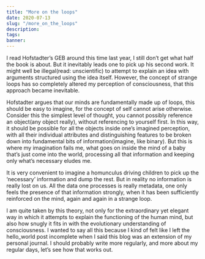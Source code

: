 ```yaml
---
title: "More on the loops"
date: 2020-07-13
slug: "/more_on_the_loops"
description:
tags:
banner:
---
```



I read Hofstadter’s GEB around this time last year, I still don’t get what half the book is about. But it inevitably leads one to pick up his second work. It might well be illegal(read: unscientific) to attempt to explain an idea with arguments structured using the idea itself. However, the concept of strange loops has so completely altered my perception of consciousness, that this approach became inevitable. 

Hofstadter argues that our minds are fundamentally made up of loops, this should be easy to imagine, for the concept of self cannot arise otherwise. Consider this the simplest level of thought, you cannot possibly reference an object(any object really), without referencing to yourself first. In this way, it should be possible for all the objects inside one’s imagined perception, with all their individual attributes and distinguishing features to be broken down into fundamental bits of information(imagine, like binary). But this is where my imagination fails me, what goes on inside the mind of a baby that’s just come into the world, processing all that information and keeping only what’s necessary eludes me.

It is very convenient to imagine a homunculus driving children to pick up the ‘necessary’ information and dump the rest. But in reality no information is really lost on us. All the data one processes is really metadata, one only feels the presence of that information strongly, when it has been sufficiently reinforced on the mind, again and again in a strange loop.

I am quite taken by this theory, not only for the extraordinary yet elegant way in which it attempts to explain the functioning of the human mind, but also how snugly it fits in with the evolutionary understanding of consciousness. I wanted to say all this because I kind of felt like I left the hello_world post incomplete when I said this blog was an extension of my personal journal. I should probably write more regularly, and more about my regular days, let’s see how that works out.
